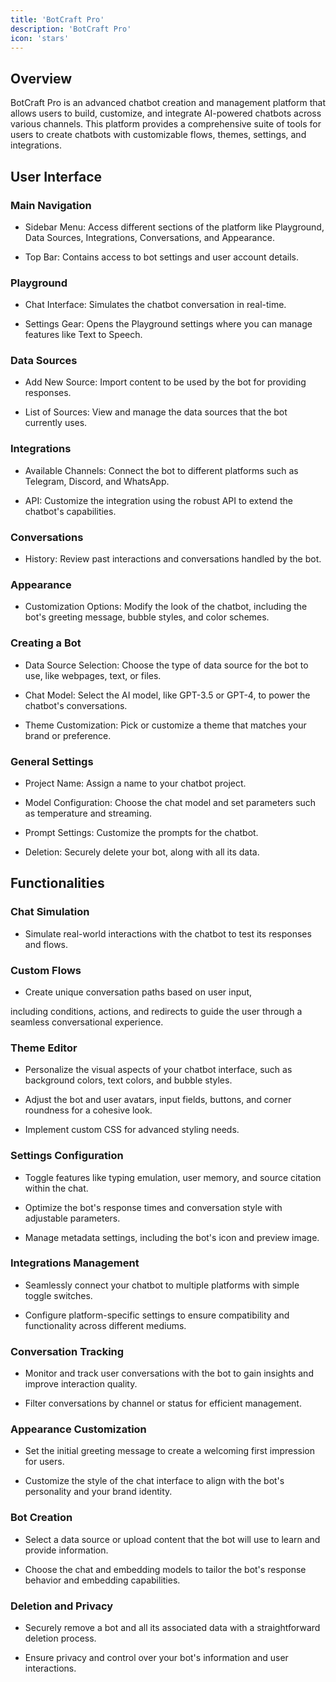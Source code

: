 ```yaml
---
title: 'BotCraft Pro'
description: 'BotCraft Pro'
icon: 'stars'
---
```



Overview
--------

BotCraft Pro is an advanced chatbot creation and management platform that allows users to build, customize, and integrate AI-powered chatbots across various channels. This platform provides a comprehensive suite of tools for users to create chatbots with customizable flows, themes, settings, and integrations.

User Interface
--------------

### Main Navigation

-   Sidebar Menu: Access different sections of the platform like Playground, Data Sources, Integrations, Conversations, and Appearance.

-   Top Bar: Contains access to bot settings and user account details.

### Playground

-   Chat Interface: Simulates the chatbot conversation in real-time.

-   Settings Gear: Opens the Playground settings where you can manage features like Text to Speech.

### Data Sources

-   Add New Source: Import content to be used by the bot for providing responses.

-   List of Sources: View and manage the data sources that the bot currently uses.

### Integrations

-   Available Channels: Connect the bot to different platforms such as Telegram, Discord, and WhatsApp.

-   API: Customize the integration using the robust API to extend the chatbot's capabilities.

### Conversations

-   History: Review past interactions and conversations handled by the bot.

### Appearance

-   Customization Options: Modify the look of the chatbot, including the bot's greeting message, bubble styles, and color schemes.

### Creating a Bot

-   Data Source Selection: Choose the type of data source for the bot to use, like webpages, text, or files.

-   Chat Model: Select the AI model, like GPT-3.5 or GPT-4, to power the chatbot's conversations.

-   Theme Customization: Pick or customize a theme that matches your brand or preference.

### General Settings

-   Project Name: Assign a name to your chatbot project.

-   Model Configuration: Choose the chat model and set parameters such as temperature and streaming.

-   Prompt Settings: Customize the prompts for the chatbot.

-   Deletion: Securely delete your bot, along with all its data.

Functionalities
---------------

### Chat Simulation

-   Simulate real-world interactions with the chatbot to test its responses and flows.

### Custom Flows

-   Create unique conversation paths based on user input,

including conditions, actions, and redirects to guide the user through a seamless conversational experience.

### Theme Editor

-   Personalize the visual aspects of your chatbot interface, such as background colors, text colors, and bubble styles.

-   Adjust the bot and user avatars, input fields, buttons, and corner roundness for a cohesive look.

-   Implement custom CSS for advanced styling needs.

### Settings Configuration

-   Toggle features like typing emulation, user memory, and source citation within the chat.

-   Optimize the bot's response times and conversation style with adjustable parameters.

-   Manage metadata settings, including the bot's icon and preview image.

### Integrations Management

-   Seamlessly connect your chatbot to multiple platforms with simple toggle switches.

-   Configure platform-specific settings to ensure compatibility and functionality across different mediums.

### Conversation Tracking

-   Monitor and track user conversations with the bot to gain insights and improve interaction quality.

-   Filter conversations by channel or status for efficient management.

### Appearance Customization

-   Set the initial greeting message to create a welcoming first impression for users.

-   Customize the style of the chat interface to align with the bot's personality and your brand identity.

### Bot Creation

-   Select a data source or upload content that the bot will use to learn and provide information.

-   Choose the chat and embedding models to tailor the bot's response behavior and embedding capabilities.

### Deletion and Privacy

-   Securely remove a bot and all its associated data with a straightforward deletion process.

-   Ensure privacy and control over your bot's information and user interactions.

